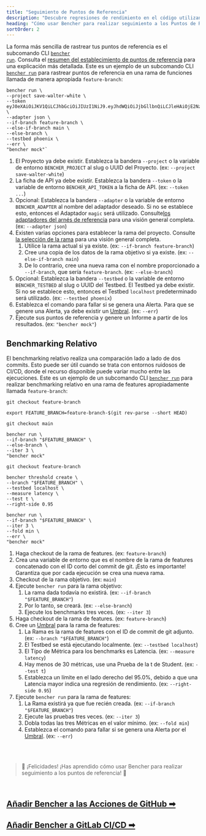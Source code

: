 ```yaml
---
title: "Seguimiento de Puntos de Referencia"
description: "Descubre regresiones de rendimiento en el código utilizando puntos de referencia históricos o puntos de referencia relativos de manera continua"
heading: "Cómo usar Bencher para realizar seguimiento a los Puntos de Referencia"
sortOrder: 2
---
```


La forma más sencilla de rastrear tus puntos de referencia es el subcomando CLI <code><a href="/docs/es/explanation/bencher-run">bencher run</a></code>.
Consulta el [resumen del establecimiento de puntos de referencia](/docs/es/explanation/benchmarking/) para una explicación más detallada.
Este es un ejemplo de un subcomando CLI <code><a href="/docs/es/explanation/bencher-run">bencher run</a></code> para rastrear puntos de referencia en una rama de funciones llamada de manera apropiada `feature-branch`:

```
bencher run \
--project save-walter-white \
--token eyJ0eXAiOiJKV1QiLCJhbGciOiJIUzI1NiJ9.eyJhdWQiOiJjbGllbnQiLCJleHAiOjE2NzQwNjA3NTAsImlhdCI6MTY3MTQ2ODc1MCwiaXNzIjoiYmVuY2hlci5kZXYiLCJzdWIiOiJzYXVsQGJldHRlcmNhbGxzYXVsLmNvbSIsIm9yZyI6bnVsbH0.CABcvWlPobAHs7wsdR6wX5p0R2jaCd7RmpsnMp5pwEc \
--adapter json \
--if-branch feature-branch \
--else-if-branch main \
--else-branch \
--testbed phoenix \
--err \
"bencher mock"`
```

1. El Proyecto ya debe existir. Establezca la bandera `--project` o la variable de entorno `BENCHER_PROJECT` al slug o UUID del Proyecto. (ex: `--project save-walter-white`)
1. La ficha de API ya debe existir. Establezca la bandera `--token` o la variable de entorno `BENCHER_API_TOKEN` a la ficha de API. (ex: `--token ...`)
1. Opcional: Establezca la bandera `--adapter` o la variable de entorno `BENCHER_ADAPTER` al nombre del adaptador deseado. Si no se establece esto, entonces el Adaptador `magic` será utilizado. Consulte[los adaptadores del arnés de referencia](/docs/es/explanation/adapters/) para una visión general completa. (ex: `--adapter json`)
1. Existen varias opciones para establecer la rama del proyecto. Consulte [la selección de la rama](/docs/es/explanation/branch-selection/) para una visión general completa.
    1. Utilice la rama actual si ya existe. (ex: `--if-branch feature-branch`)
    1. Cree una copia de los datos de la rama objetivo si ya existe. (ex: `--else-if-branch main`)
    1. De lo contrario, cree una nueva rama con el nombre proporcionado a `--if-branch`, que sería `feature-branch`. (ex: `--else-branch`)
1. Opcional: Establezca la bandera `--testbed` o la variable de entorno `BENCHER_TESTBED` al slug o UUID del Testbed. El Testbed ya debe existir. Si no se establece esto, entonces el Testbed `localhost` predeterminado será utilizado. (ex: `--testbed phoenix`)
1. Establezca el comando para fallar si se genera una Alerta. Para que se genere una Alerta, ya debe existir un [Umbral](/docs/es/explanation/thresholds/). (ex: `--err`)
1. Ejecute sus puntos de referencia y genere un Informe a partir de los resultados. (ex: `"bencher mock"`)

## Benchmarking Relativo

El benchmarking relativo realiza una comparación lado a lado de dos commits.
Esto puede ser útil cuando se trata con entornos ruidosos de CI/CD,
donde el recurso disponible puede variar mucho entre las ejecuciones.
Este es un ejemplo de un subcomando CLI <code><a href="/docs/es/explanation/bencher-run">bencher run</a></code> para realizar benchmarking relativo en una rama de features apropiadamente llamada `feature-branch`:

```
git checkout feature-branch

export FEATURE_BRANCH=feature-branch-$(git rev-parse --short HEAD)

git checkout main

bencher run \
--if-branch "$FEATURE_BRANCH" \
--else-branch \
--iter 3 \
"bencher mock"

git checkout feature-branch

bencher threshold create \
--branch "$FEATURE_BRANCH" \
--testbed localhost \
--measure latency \
--test t \
--right-side 0.95

bencher run \
--if-branch "$FEATURE_BRANCH" \
--iter 3 \
--fold min \
--err \
"bencher mock"
```

1. Haga checkout de la rama de features. (ex: `feature-branch`)
1. Crea una variable de entorno que es el nombre de la rama de features concatenado con el ID corto del commit de git. ¡Esto es importante! Garantiza que por cada ejecución se crea una nueva rama.
1. Checkout de la rama objetivo. (ex: `main`)
1. Ejecute `bencher run` para la rama objetivo:
    1. La rama dada todavía no existirá. (ex: `--if-branch "$FEATURE_BRANCH"`)
    1. Por lo tanto, se creará. (ex: `--else-branch`)
    1. Ejecute los benchmarks tres veces. (ex: `--iter 3`)
1. Haga checkout de la rama de features. (ex: `feature-branch`)
1. Cree un [Umbral](/docs/es/explanation/thresholds/) para la rama de features:
    1. La Rama es la rama de features con el ID de commit de git adjunto. (ex: `--branch "$FEATURE_BRANCH"`)
    1. El Testbed se está ejecutando localmente. (ex: `--testbed localhost`)
    1. El Típo de Métrica para los benchmarks es Latencia. (ex: `--measure latency`)
    1. Hay menos de 30 métricas, use una Prueba de la t de Student. (ex: `--test t`)
    1. Establezca un límite en el lado derecho del 95.0%, debido a que una Latencia mayor indica una regresión de rendimiento. (ex: `--right-side 0.95`)
1. Ejecute `bencher run` para la rama de features:
    1. La Rama existirá ya que fue recién creada. (ex: `--if-branch "$FEATURE_BRANCH"`)
    1. Ejecute las pruebas tres veces. (ex: `--iter 3`)
    1. Dobla todas las tres Métricas en el valor mínimo. (ex: `--fold min`)
    1. Establezca el comando para fallar si se genera una Alerta por el [Umbral](/docs/es/explanation/thresholds/). (ex: `--err`)

<br/>
<br/>

> 🐰 ¡Felicidades! ¡Has aprendido cómo usar Bencher para realizar seguimiento a los puntos de referencia! 🎉

<br/>

<h2><a href="/docs/es/how-to/github-actions">Añadir Bencher a las Acciones de GitHub ➡</a></h2>
<h2><a href="/docs/es/how-to/gitlab-ci-cd">Añadir Bencher a GitLab CI/CD ➡</a></h2>
